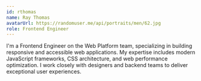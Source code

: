 ```yaml
---
id: rthomas
name: Ray Thomas
avatarUrl: https://randomuser.me/api/portraits/men/62.jpg
role: Frontend Engineer
---
```


I'm a Frontend Engineer on the Web Platform team, specializing in building responsive and accessible web applications. My expertise includes modern JavaScript frameworks, CSS architecture, and web performance optimization. I work closely with designers and backend teams to deliver exceptional user experiences.
